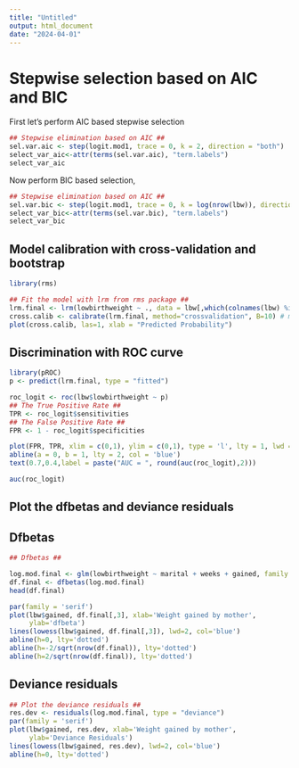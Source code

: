 ```yaml
---
title: "Untitled"
output: html_document
date: "2024-04-01"
---
```



# Stepwise selection based on AIC and BIC

First let's perform AIC based stepwise selection
```r
## Stepwise elimination based on AIC ##
sel.var.aic <- step(logit.mod1, trace = 0, k = 2, direction = "both") 
select_var_aic<-attr(terms(sel.var.aic), "term.labels")   
select_var_aic
```

Now perform BIC based selection,
```r
## Stepwise elimination based on AIC ##
sel.var.bic <- step(logit.mod1, trace = 0, k = log(nrow(lbw)), direction = "both") 
select_var_bic<-attr(terms(sel.var.bic), "term.labels")   
select_var_bic
```

## Model calibration with cross-validation and bootstrap ##

```r
library(rms)

## Fit the model with lrm from rms package ##
lrm.final <- lrm(lowbirthweight ~ ., data = lbw[,which(colnames(lbw) %in% c(select_var_aic, "lowbirthweight"))], x =TRUE, y = TRUE, model= T)
cross.calib <- calibrate(lrm.final, method="crossvalidation", B=10) # model calibration
plot(cross.calib, las=1, xlab = "Predicted Probability")
```

## Discrimination with ROC curve
```r
library(pROC)
p <- predict(lrm.final, type = "fitted")

roc_logit <- roc(lbw$lowbirthweight ~ p)
## The True Positive Rate ##
TPR <- roc_logit$sensitivities
## The False Positive Rate ##
FPR <- 1 - roc_logit$specificities

plot(FPR, TPR, xlim = c(0,1), ylim = c(0,1), type = 'l', lty = 1, lwd = 2,col = 'red')
abline(a = 0, b = 1, lty = 2, col = 'blue')
text(0.7,0.4,label = paste("AUC = ", round(auc(roc_logit),2)))

auc(roc_logit)
```

## Plot the dfbetas and deviance residuals

## Dfbetas
```r
## Dfbetas ##

log.mod.final <- glm(lowbirthweight ~ marital + weeks + gained, family = binomial, data = lbw)
df.final <- dfbetas(log.mod.final)
head(df.final)

par(family = 'serif')
plot(lbw$gained, df.final[,3], xlab='Weight gained by mother', 
     ylab='dfbeta')
lines(lowess(lbw$gained, df.final[,3]), lwd=2, col='blue')
abline(h=0, lty='dotted')
abline(h=-2/sqrt(nrow(df.final)), lty='dotted')
abline(h=2/sqrt(nrow(df.final)), lty='dotted')
```

## Deviance residuals
```r
## Plot the deviance residuals ##
res.dev <- residuals(log.mod.final, type = "deviance")
par(family = 'serif')
plot(lbw$gained, res.dev, xlab='Weight gained by mother', 
     ylab='Deviance Residuals')
lines(lowess(lbw$gained, res.dev), lwd=2, col='blue')
abline(h=0, lty='dotted')
```
